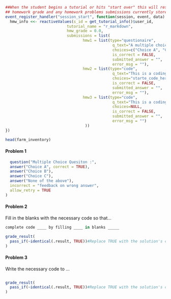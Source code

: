 <!--{{dataset:FarmInventory}}-->

```r
##When the student begins a tutorial or hits "start over" this will reset their homework information. This will clear their
## homework grade and any homework problems submissions currently stored.
event_register_handler("session_start", function(session, event, data) {
  hmw_info <<- reactiveValues(s_id = get_tutorial_info()$user_id,
                           tutorial_name = "r_markdown",
                           hmw_grade = 0.0, 
                           submissions = list(
                                  hmw1 = list(type="questionaire", 
                                               q_text="A multiple choice or true/false question",
                                               choices=c("Choice A", "Choice B", "Choice C"), 
                                               is_correct = FALSE, 
                                               submitted_answer = "",
                                               error_msg = ""),
                                  hmw2 = list(type="code", 
                                               q_text="This is a coding question with starter code ", 
                                               choices="starte_code_here",
                                               is_correct = FALSE, 
                                               submitted_answer = "",
                                               error_msg = ""),
                                  hmw3 = list(type="code", 
                                               q_text="This is a coding question without starter code ", 
                                               choices=NULL,
                                               is_correct = FALSE, 
                                               submitted_answer = "",
                                               error_msg = "")
                                   ))
})
```


```r
head(farm_inventory)
```

<!--
  Each homework problem requires a unique identifier. The naming convention used here is:
    tutorialName_hmw#  where # represents the homework problem's number

  A template has been provided for three different question types:
    Problem 1 - a multiple choice question
    Problem 2 - a coding question that uses fill in the blanks
    Problem 3 - a coding question that provides no code snippets for the user
  
  More details on multiple choice sytle questions can be found here:
      https://pkgs.rstudio.com/learnr/articles/questions.html 
    
  More details on coding questions can be found here: 
      https://pkgs.rstudio.com/learnr/articles/exercises.html 
-->

#### Problem 1
```r
  question("Multiple Choice Quesiton :",
  answer("Choice A", correct = TRUE),
  answer("Choice B"),
  answer("Choice C"),
  answer("None of the above"),
  incorrect = "feedback on wrong answer",
  allow_retry = TRUE
)
```

#### Problem 2 
Fill in the blanks with the necessary code so that...
```r
complete code ____ by filling ____ in blanks _____ 
```

```r
grade_result(
  pass_if(~identical(.result, TRUE))#Replace TRUE with the solution's code
)
```


#### Problem 3
Write the necessary code to ...
```r

```  

```r
grade_result(
  pass_if(~identical(.result, TRUE))#Replace TRUE with the solution's code
)
```
